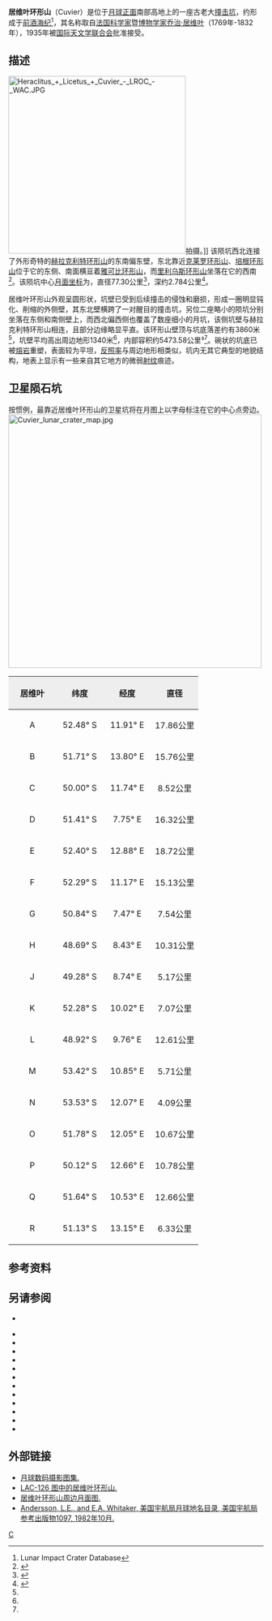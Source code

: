 {{lunar crater data|
 image=Cuvier crater 4107 h1.jpg|
 caption=[[月球轨道器4号|月球轨道器4号]]拍摄的图像|
 latitude=50.29|
 N_or_S=S|
 longitude=9.69|
 E_or_W=E|
 diameter=77.30公里|
 depth=2.784公里|
 colong=351|
 eponym=[[乔治·居维叶|乔治·居维叶]]}}
'''居维叶环形山'''（Cuvier）是位于[[月球正面|月球正面]]南部高地上的一座古老大[[撞击坑|撞击坑]]，约形成于[[前酒海纪|前酒海纪]]<ref name=LICD>Lunar Impact Crater Database</ref>，其名称取自[[法国|法国]][[科学家|科学家]]暨[[博物学家|博物学家]][[乔治·居维叶|乔治·居维叶]]（1769年-1832年），1935年被[[国际天文学联合会|国际天文学联合会]]批准接受。

==描述==
[[Image:Heraclitus_+_Licetus_+_Cuvier_-_LROC_-_WAC.JPG|350px]]拍摄。]]
该陨坑西北连接了外形奇特的[[赫拉克利特环形山|赫拉克利特环形山]]的东南偏东壁，东北靠近[[克莱罗环形山|克莱罗环形山]]、[[培根环形山|培根环形山]]位于它的东侧、南面横亘着[[雅可比环形山|雅可比环形山]]，而[[里利乌斯环形山|里利乌斯环形山]]坐落在它的西南<ref>{{Cite web |url=http://planetarynames.wr.usgs.gov/images/Lunar/lac_126_lo.pdf |title=Crater Cuvier on LAC-126 map. |accessdate=2016-09-14 |archive-date=2013-02-20 |archive-url=https://web.archive.org/web/20130220221610/http://planetarynames.wr.usgs.gov/images/Lunar/lac_126_lo.pdf |dead-url=no }}</ref>。该陨坑中心[[月面坐标|月面坐标]]为{{Coord|50.29|S|9.69|E|globe:Moon|nogoogle=1|noosm=1}}，直径77.30公里<ref name="IAU">{{Cite web |url=http://planetarynames.wr.usgs.gov/Feature/1356 |title=Directory of the International Astronomical Union |accessdate=2016-09-14 |archive-date=2016-01-09 |archive-url=https://web.archive.org/web/20160109201138/http://planetarynames.wr.usgs.gov/Feature/1356 |dead-url=no }}</ref>，深约2.784公里<ref>{{Cite web |url=http://fisherka.csolutionshosting.net/astronote/plan/craterdepth/html/CraterDepthFeatureNameWestfall.html |title=John E. Westfall's Atlas of the Lunar Terminator, Cambridge Univ. Press (2000) |accessdate=2016-09-14 |archive-date=2014-12-18 |archive-url=https://archive.today/20141218234310/http://fisherka.csolutionshosting.net/astronote/plan/craterdepth/html/CraterDepthFeatureNameWestfall.html |dead-url=yes }}</ref>。

居维叶环形山外观呈圆形状，坑壁已受到后续撞击的侵蚀和磨损，形成一圈明显钝化、削缩的外侧壁，其东北壁横跨了一对醒目的撞击坑，另位二座略小的陨坑分别坐落在东侧和南侧壁上，而西北偏西侧也覆盖了数座细小的月坑，该侧坑壁与赫拉克利特环形山相连，且部分边缘略显平直。该环形山壁顶与坑底落差约有3860米<ref name="LICD"/>，坑壁平均高出周边地形1340米<ref name="LICD"/>，内部容积约5473.58公里³<ref name="LICD"/>。碗状的坑底已被[[熔岩|熔岩]]重塑，表面较为平坦，[[反照率|反照率]]与周边地形相类似，坑内无其它典型的地貌结构，地表上显示有一些来自其它地方的微弱[[射纹系统|射纹]]痕迹。{{clear}}

==卫星陨石坑==
按惯例，最靠近居维叶环形山的卫星坑将在月图上以字母标注在它的中心点旁边。
[[Image:Cuvier_lunar_crater_map.jpg|500px]]

{| class="wikitable"
!width="25%" style="background:#eeeeee;" |居维叶
!width="25%" style="background:#eeeeee;" |纬度
!width="25%" style="background:#eeeeee;" |经度 
!width="25%" style="background:#eeeeee;" |直径
|-
|align="center"|A
|align="center"|52.48° S
|align="center"|11.91° E
|align="center"|17.86公里
|-
|align="center"|B
|align="center"|51.71° S
|align="center"|13.80° E
|align="center"|15.76公里
|-
|align="center"|C
|align="center"|50.00° S
|align="center"|11.74° E
|align="center"|8.52公里
|-
|align="center"|D
|align="center"|51.41° S
|align="center"|7.75° E
|align="center"|16.32公里
|-
|align="center"|E
|align="center"|52.40° S
|align="center"|12.88° E
|align="center"|18.72公里
|-
|align="center"|F
|align="center"|52.29° S
|align="center"|11.17° E
|align="center"|15.13公里
|-
|align="center"|G
|align="center"|50.84° S
|align="center"|7.47° E
|align="center"|7.54公里
|-
|align="center"|H
|align="center"|48.69° S
|align="center"|8.43° E
|align="center"|10.31公里
|-
|align="center"|J
|align="center"|49.28° S
|align="center"|8.74° E
|align="center"|5.17公里
|-
|align="center"|K
|align="center"|52.28° S
|align="center"|10.02° E
|align="center"|7.07公里
|-
|align="center"|L
|align="center"|48.92° S
|align="center"|9.76° E
|align="center"|12.61公里
|-
|align="center"|M
|align="center"|53.42° S
|align="center"|10.85° E
|align="center"|5.71公里
|-
|align="center"|N
|align="center"|53.53° S
|align="center"|12.07° E
|align="center"|4.09公里
|-
|align="center"|O
|align="center"|51.78° S
|align="center"|12.05° E
|align="center"|10.67公里
|-
|align="center"|P
|align="center"|50.12° S
|align="center"|12.66° E
|align="center"|10.78公里
|-
|align="center"|Q
|align="center"|51.64° S
|align="center"|10.53° E
|align="center"|12.66公里
|-
|align="center"|R
|align="center"|51.13° S
|align="center"|13.15° E
|align="center"|6.33公里
|}{{clear}}
==参考资料==
{{Reflist}}
==另请参阅==
* {{cite web | author = B. H. Foing | author2 = J.-L. Josset | date = 2006-08-20 | url = http://www.esa.int/SPECIALS/SMART-1/SEMOB7BUQPE_0.html | title = Close-up on Cuvier crater ridge | publisher = ESA - SMART-1 | accessdate = 2006-08-25 | archive-date = 2006-10-25 | archive-url = https://web.archive.org/web/20061025065403/http://www.esa.int/SPECIALS/SMART-1/SEMOB7BUQPE_0.html | dead-url = no }}
{{refbegin}}
* {{cite book
  | last1 = Andersson
  | first1 = L. E.
  | last2 = Whitaker
  | first2 = E. A.
  | authorlink2 = Ewen Whitaker
  | date = 1982
  | title = [[NASA|NASA]] Catalogue of Lunar Nomenclature
  | publisher = NASA RP-1097
  | ref = harv
  }}
* {{cite web
  | last = Blue
  | first = Jennifer
  | date = July 25, 2007
  | title = Gazetteer of Planetary Nomenclature
  | publisher = [[United_States_Geological_Survey|USGS]]
  | url = http://planetarynames.wr.usgs.gov/
  | accessdate = 2007-08-05
  | ref = harv
  | archive-date = 2018-12-25
  | archive-url = https://web.archive.org/web/20181225170157/https://planetarynames.wr.usgs.gov/
  | dead-url = no
  }}
* {{cite book
  | last1 = Bussey
  | first1 = B.
  | authorlink1 = Ben Bussey
  | last2 = Spudis
  | first2 = P.
  | authorlink2 = Paul Spudis
  | date = 2004
  | title = The Clementine Atlas of the Moon
  | publisher = Cambridge University Press
  | location = New York
  | isbn = 978-0-521-81528-4
  | ref = harv
  }}
* {{cite book
  | last1 = Cocks
  | first1 = Elijah E.
  | last2 = Cocks
  | first2 = Josiah C.
  | date = 1995
  | title = Who's Who on the Moon: A Biographical Dictionary of Lunar Nomenclature
  | url = https://archive.org/details/isbn_9780936389271
  | publisher = Tudor Publishers
  | isbn = 978-0-936389-27-1
  | ref = harv
  }}
* {{cite web
  | last = McDowell
  | first = Jonathan
  | date = July 15, 2007
  | url = http://host.planet4589.org/astro/lunar/
  | title = Lunar Nomenclature
  | publisher = Jonathan's Space Report
  | accessdate = 2007-10-24
  | ref = harv
  | archive-date = 2018-12-25
  | archive-url = https://web.archive.org/web/20181225170156/http://host.planet4589.org/astro/lunar/
  | dead-url = no
  }}
* {{cite journal| last1 = Menzel| first1 = D. H.| last2 = Minnaert| first2 = M.| last3 = Levin| first3 = B.| last4 = Dollfus| first4 = A.| last5 = Bell| first5 = B.| title = Report on Lunar Nomenclature by the Working Group of Commission 17 of the IAU| doi = 10.1007/BF00171763| journal = Space Science Reviews| volume = 12| issue = 2| pages = 136–186| date = 1971| bibcode = 1971SSRv...12..136M| ref = harv}}
* {{cite book
  | first = Patrick
  | last = Moore
  | authorlink = Patrick Moore
  | date = 2001
  | title = On the Moon
  | url = https://archive.org/details/patrickmooreonmo00patr
  | publisher = Sterling Publishing Co.
  | isbn = 978-0-304-35469-6
  | ref = harv
  }}
* {{cite book
  | first = Fred W.
  | last = Price
  | date = 1988
  | title = The Moon Observer's Handbook
  | publisher = Cambridge University Press
  | isbn = 978-0-521-33500-3
  | ref = harv
  }}
* {{cite book
  | last = Rükl
  | first = Antonín
  | authorlink = Antonín Rükl
  | date = 1990
  | title = Atlas of the Moon
  | publisher = Kalmbach Books
  | isbn = 978-0-913135-17-4
  | ref = harv
  }}
* {{cite book
  | last = Webb
  | first = Rev. T. W.
  | authorlink = Thomas William Webb
  | date = 1962
  | title = Celestial Objects for Common Telescopes
  | url = https://archive.org/details/celestialobjects00webb
  | edition = 6th revised
  | publisher = Dover
  | isbn = 978-0-486-20917-3
  | ref = harv
  }}
* {{cite book
  | first = Ewen A.
  | last = Whitaker
  | authorlink = Ewen Whitaker
  | date = 1999
  | title = Mapping and Naming the Moon
  | publisher = Cambridge University Press
  | isbn = 978-0-521-62248-6
  | ref = harv
  }}
* {{cite book
  | first = Peter T.
  | last = Wlasuk
  | date = 2000
  | title = Observing the Moon
  | publisher = Springer
  | isbn = 978-1-85233-193-1
  | ref = harv
 }}
{{refend}}

==外部链接==
*[http://www.lpi.usra.edu/resources/lunar_orbiter/bin/srch_nam.shtml?Cuvier%7C0 月球数码摄影图集.] {{Wayback|url=http://www.lpi.usra.edu/resources/lunar_orbiter/bin/srch_nam.shtml?Cuvier%7C0 |date=20160304065111 }}
*[http://www.lpi.usra.edu/resources/mapcatalog/LAC/lac126/ LAC-126 图中的居维叶环形山.] {{Wayback|url=http://www.lpi.usra.edu/resources/mapcatalog/LAC/lac126/ |date=20160527190026 }}
*[http://www.lpi.usra.edu/resources/mapcatalog/usgs/I706/ 居维叶环形山周边月面图.] {{Wayback|url=http://www.lpi.usra.edu/resources/mapcatalog/usgs/I706/ |date=20160304090516 }}
*[http://planet4589.org/astro/lunar/RP-1097.pdf Andersson, L.E., and E.A. Whitaker, 美国宇航局月球地名目录, 美国宇航局参考出版物1097, 1982年10月.] {{Wayback|url=http://planet4589.org/astro/lunar/RP-1097.pdf |date=20141006125838 }}

[[Category:月球环形山|C]]
{{月球環形山 (C-F)}}
